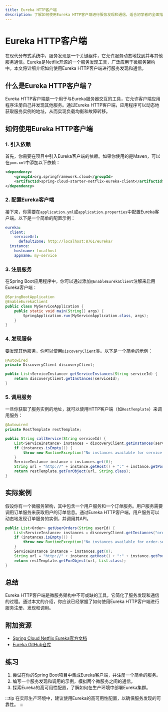 ```yaml
---
title: Eureka HTTP客户端
description: 了解如何使用Eureka HTTP客户端进行服务发现和通信，适合初学者的全面指南。
---
```


# Eureka HTTP客户端

在现代分布式系统中，服务发现是一个关键组件，它允许服务动态地找到并与其他服务通信。Eureka是Netflix开源的一个服务发现工具，广泛应用于微服务架构中。本文将详细介绍如何使用Eureka HTTP客户端进行服务发现和通信。

## 什么是Eureka HTTP客户端？

Eureka HTTP客户端是一个用于与Eureka服务器交互的工具，它允许客户端应用程序注册自己并发现其他服务。通过Eureka HTTP客户端，应用程序可以动态地获取服务实例的地址，从而实现负载均衡和故障转移。

## 如何使用Eureka HTTP客户端

### 1. 引入依赖

首先，你需要在项目中引入Eureka客户端的依赖。如果你使用的是Maven，可以在`pom.xml`中添加以下依赖：

```xml
<dependency>
    <groupId>org.springframework.cloud</groupId>
    <artifactId>spring-cloud-starter-netflix-eureka-client</artifactId>
</dependency>
```

### 2. 配置Eureka客户端

接下来，你需要在`application.yml`或`application.properties`中配置Eureka客户端。以下是一个简单的配置示例：

```yaml
eureka:
  client:
    serviceUrl:
      defaultZone: http://localhost:8761/eureka/
  instance:
    hostname: localhost
    appname: my-service
```

### 3. 注册服务

在Spring Boot应用程序中，你可以通过添加`@EnableEurekaClient`注解来启用Eureka客户端：

```java
@SpringBootApplication
@EnableEurekaClient
public class MyServiceApplication {
    public static void main(String[] args) {
        SpringApplication.run(MyServiceApplication.class, args);
    }
}
```

### 4. 发现服务

要发现其他服务，你可以使用`DiscoveryClient`类。以下是一个简单的示例：

```java
@Autowired
private DiscoveryClient discoveryClient;

public List<ServiceInstance> getServiceInstances(String serviceId) {
    return discoveryClient.getInstances(serviceId);
}
```

### 5. 调用服务

一旦你获取了服务实例的地址，就可以使用HTTP客户端（如`RestTemplate`）来调用服务：

```java
@Autowired
private RestTemplate restTemplate;

public String callService(String serviceId) {
    List<ServiceInstance> instances = discoveryClient.getInstances(serviceId);
    if (instances.isEmpty()) {
        throw new RuntimeException("No instances available for service: " + serviceId);
    }
    ServiceInstance instance = instances.get(0);
    String url = "http://" + instance.getHost() + ":" + instance.getPort() + "/endpoint";
    return restTemplate.getForObject(url, String.class);
}
```

## 实际案例

假设你有一个微服务架构，其中包含一个用户服务和一个订单服务。用户服务需要调用订单服务来获取用户的订单信息。通过Eureka HTTP客户端，用户服务可以动态地发现订单服务的实例，并调用其API。

```java
public List<Order> getUserOrders(String userId) {
    List<ServiceInstance> instances = discoveryClient.getInstances("order-service");
    if (instances.isEmpty()) {
        throw new RuntimeException("No instances available for order-service");
    }
    ServiceInstance instance = instances.get(0);
    String url = "http://" + instance.getHost() + ":" + instance.getPort() + "/orders?userId=" + userId;
    return restTemplate.getForObject(url, List.class);
}
```

## 总结

Eureka HTTP客户端是微服务架构中不可或缺的工具，它简化了服务发现和通信的过程。通过本文的介绍，你应该已经掌握了如何使用Eureka HTTP客户端进行服务注册、发现和调用。

## 附加资源

- [Spring Cloud Netflix Eureka官方文档](https://spring.io/projects/spring-cloud-netflix)
- [Eureka GitHub仓库](https://github.com/Netflix/eureka)

## 练习

1. 尝试在你的Spring Boot项目中集成Eureka客户端，并注册一个简单的服务。
2. 编写一个服务发现和调用的示例，模拟两个微服务之间的通信。
3. 探索Eureka的高可用性配置，了解如何在生产环境中部署Eureka集群。

:::tip
在实际生产环境中，建议使用Eureka的高可用性配置，以确保服务发现的可靠性。
:::